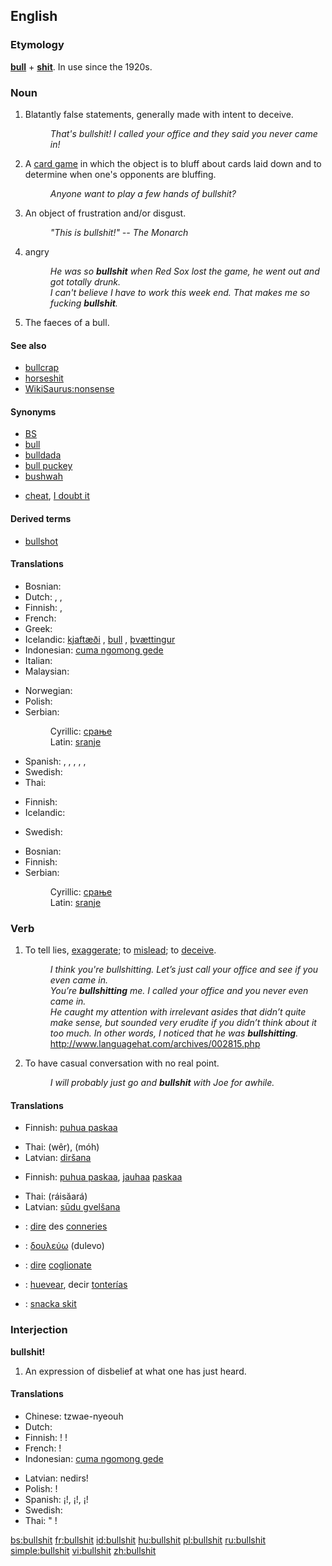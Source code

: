{{wikipedia}}
==English==

===Etymology===
'''[[bull]]''' + '''[[shit]]'''. In use since the 1920s.

===Noun===
{{en-noun|-}}

# {{vulgar|slang}} Blatantly false statements, generally made with intent to deceive.
#: ''That's bullshit!  I called your office and they said you never came in!''
# {{vulgar|slang}} A [[card game]] in which the object is to bluff about cards laid down and to determine when one's opponents are bluffing.
#: ''Anyone want to play a few hands of bullshit?''
# {{vulgar|slang}} An object of frustration and/or disgust.
#: ''"This is bullshit!" -- The Monarch''
# {{rfv-sense}} {{context|New England}} angry
#: ''He was so '''bullshit''' when Red Sox lost the game, he went out and got totally drunk.''
#: ''I can't believe I have to work this week end. That makes me so fucking '''bullshit'''.''
# {{literally}} The faeces of a bull.

====See also====
* [[bullcrap]]
* [[horseshit]]
* [[WikiSaurus:nonsense]]

====Synonyms====
* [[BS]]
* [[bull]]
* [[bulldada]]
* [[bull puckey]]
* [[bushwah]]
* {{sense|card game}} [[cheat]], [[I doubt it]]

====Derived terms====
* [[bullshot]]

====Translations====
{{trans-top|deceitful statements, etc}}
* Bosnian: {{t-|bs|sranje|n}}
* Dutch: {{t-|nl|gelul}}, {{t-|nl|onzin}}, {{t-|nl|bullshit}}
* Finnish: {{t|fi|paskapuhe}}, {{t-|fi|hevonpaska}}
* French: {{t+|fr|conneries|f|p}}
* Greek: {{t|el|μαλακίες|f|p|tr=malakíes|sc=Grek}}
* Icelandic: [[kjaftæði]] {{n}}, [[bull]] {{n}}, [[þvættingur]] {{m}}
* Indonesian: [[cuma ngomong gede]]
* Italian: {{t|it|coglionate|f|p}}
* Malaysian: {{t|ms|mengarut|xs=Malay}}
{{trans-mid}}
* Norwegian: {{t|no|pisspreik}}
* Polish: {{t|pl|gówno prawda}}
* Serbian:
*: Cyrillic: [[срање#Serbian|срање]] {{n}}
*: Latin: [[sranje#Serbian|sranje]] {{n}}
* Spanish: {{t+|es|tontería}}, {{t|es|tpendejada}}, {{t-|es|idiotez}}, {{t|es|huevada}}, {{t+|es|mierda}}, {{t+|es|caca}}
* Swedish: {{t-|sv|skitsnack}}
* Thai: {{t|th|ล้อเล่น|xs=Thai}}
{{trans-bottom}}

{{trans-top|card game}}
* Finnish: {{t|fi|fusku}}
* Icelandic: {{t-|is|lygari|m}}
{{trans-mid}}
* Swedish: {{t|sv|bluffstopp}}
{{trans-bottom}}

{{trans-top|object of frustration}}
* Bosnian: {{t-|bs|sranje|n}}
* Finnish: {{t+|fi|paska}}
* Serbian:
*: Cyrillic: [[срање#Serbian|срање]] {{n}}
*: Latin: [[sranje#Serbian|sranje]] {{n}}
{{trans-mid}}
{{trans-bottom}}

===Verb===
{{en-verb|bullshits|bullshitting|'''[[bullshitted]]''', ''or sometimes'' '''bullshit''', ''or very rarely'' '''bullshat'''}}

# {{vulgar|slang}} To tell lies, [[exaggerate]]; to [[mislead]]; to [[deceive]].
#: ''I think you're bullshitting.  Let’s just call your office and see if you even came in.''
#: ''You’re '''bullshitting''' me.  I called your office and you never even came in.''
#: ''He caught my attention with irrelevant asides that didn’t quite make sense, but sounded very erudite if you didn’t think about it too much. In other words, I noticed that he was '''bullshitting'''.'' http://www.languagehat.com/archives/002815.php
# {{vulgar|slang}} To have casual conversation with no real point.
#: ''I will probably just go and '''bullshit''' with Joe for awhile.''

====Translations====
{{trans-top|to tell lies, exaggerate}}
* Finnish: [[puhua paskaa]]
{{trans-mid}}
* Thai: {{Thai|[[เว่อ]]}} (wêr), {{Thai|[[โม้]]}} (móh)
* Latvian: [[diršana]]

{{trans-bottom}}

{{trans-top|to have casual conversation with no real point}}
* Finnish: [[puhua paskaa]], [[jauhaa]] [[paska|paskaa]]
{{trans-mid}}
* Thai: {{Thai|[[ไร้สาระ]]}} (ráisăará)
* Latvian: [[sūdu gvelšana]]
{{trans-bottom}}

{{checktrans-top}}
* {{ttbc|French}}: [[dire]] des [[conneries]]
* {{ttbc|Greek}}: [[δουλεύω]] (dulevo)
{{checktrans-mid}}
* {{ttbc|Italian}}: [[dire]] [[coglionate]]
* {{ttbc|Spanish}}: [[huevear]], decir [[tontería]]s
* {{ttbc|Swedish}}: [[snacka skit]]
{{checktrans-bottom}}

===Interjection===
'''bullshit!'''

# {{vulgar|slang}} An expression of disbelief at what one has just heard.

====Translations====
{{trans-top|bullshit!}}
* Chinese: tzwae-nyeouh
* Dutch: {{t-|nl|onzin}}
* Finnish: {{t-|fi|paskanmarjat}}! {{t|fi|ja paskat}}!
* French: {{t|fr|mon œil}}!
* Indonesian: [[cuma ngomong gede]]
{{trans-mid}}
* Latvian: nedirs!
* Polish: {{t|pl|pierdolisz}}!
* Spanish: ¡{{t-|es|tonterías}}!, ¡{{t|es|pendejadas}}!, ¡{{t|es|huevadas}}!
* Swedish: {{t+|sv|skit}}
* Thai: " {{t-|th|ขี้โม้|xs=Thai}}!
{{trans-bottom}}

[[bs:bullshit]]
[[fr:bullshit]]
[[id:bullshit]]
[[hu:bullshit]]
[[pl:bullshit]]
[[ru:bullshit]]
[[simple:bullshit]]
[[vi:bullshit]]
[[zh:bullshit]]